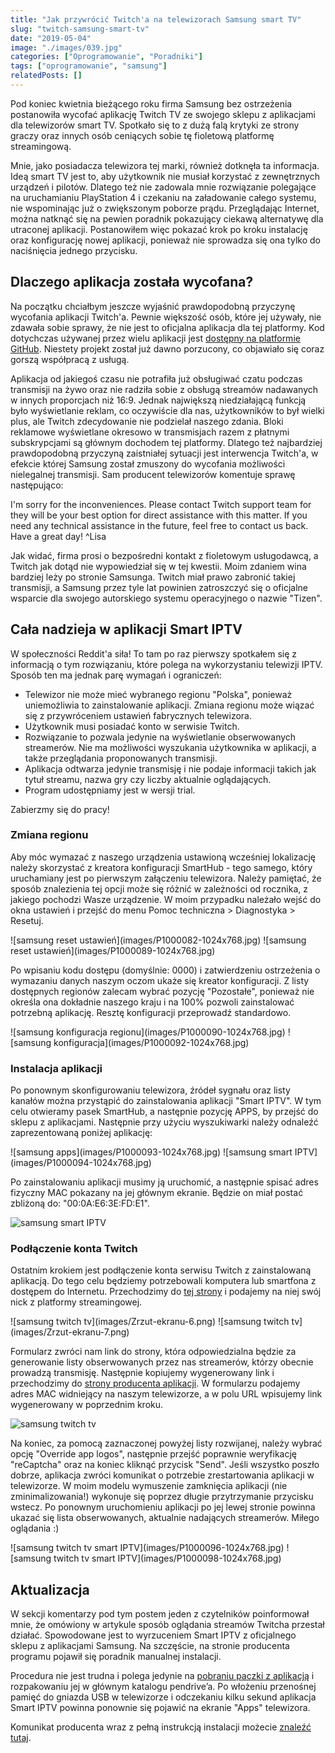```yaml
---
title: "Jak przywrócić Twitch'a na telewizorach Samsung smart TV"
slug: "twitch-samsung-smart-tv"
date: "2019-05-04"
image: "./images/039.jpg"
categories: ["Oprogramowanie", "Poradniki"]
tags: ["oprogramowanie", "samsung"]
relatedPosts: []
---
```


Pod koniec kwietnia bieżącego roku firma Samsung bez ostrzeżenia postanowiła wycofać aplikację Twitch TV ze swojego sklepu z aplikacjami dla telewizorów smart TV. Spotkało się to z dużą falą krytyki ze strony graczy oraz innych osób ceniących sobie tę fioletową platformę streamingową.

Mnie, jako posiadacza telewizora tej marki, również dotknęła ta informacja. Ideą smart TV jest to, aby użytkownik nie musiał korzystać z zewnętrznych urządzeń i pilotów. Dlatego też nie zadowala mnie rozwiązanie polegające na uruchamianiu PlayStation 4 i czekaniu na załadowanie całego systemu, nie wspominając już o zwiększonym poborze prądu. Przeglądając Internet, można natknąć się na pewien poradnik pokazujący ciekawą alternatywę dla utraconej aplikacji. Postanowiłem więc pokazać krok po kroku instalację oraz konfigurację nowej aplikacji, ponieważ nie sprowadza się ona tylko do naciśnięcia jednego przycisku.

## Dlaczego aplikacja została wycofana?

Na początku chciałbym jeszcze wyjaśnić prawdopodobną przyczynę wycofania aplikacji Twitch'a. Pewnie większość osób, które jej używały, nie zdawała sobie sprawy, że nie jest to oficjalna aplikacja dla tej platformy. Kod dotychczas używanej przez wielu aplikacji jest [dostępny na platformie GitHub](https://github.com/nikitakatchik/smarttv-twitch). Niestety projekt został już dawno porzucony, co objawiało się coraz gorszą współpracą z usługą.

Aplikacja od jakiegoś czasu nie potrafiła już obsługiwać czatu podczas transmisji na żywo oraz nie radziła sobie z obsługą streamów nadawanych w innych proporcjach niż 16:9. Jednak największą niedziałającą funkcją było wyświetlanie reklam, co oczywiście dla nas, użytkowników to był wielki plus, ale Twitch zdecydowanie nie podzielał naszego zdania. Bloki reklamowe wyświetlane okresowo w transmisjach razem z płatnymi subskrypcjami są głównym dochodem tej platformy. Dlatego też najbardziej prawdopodobną przyczyną zaistniałej sytuacji jest interwencja Twitch'a, w efekcie której Samsung został zmuszony do wycofania możliwości nielegalnej transmisji. Sam producent telewizorów komentuje sprawę następująco:

<Quote source='Samsung Support USA (Twitter)'>I'm sorry for the inconveniences. Please contact Twitch support team for they will be your best option for direct assistance with this matter. If you need any technical assistance in the future, feel free to contact us back. Have a great day! ^Lisa</Quote>

Jak widać, firma prosi o bezpośredni kontakt z fioletowym usługodawcą, a Twitch jak dotąd nie wypowiedział się w tej kwestii. Moim zdaniem wina bardziej leży po stronie Samsunga. Twitch miał prawo zabronić takiej transmisji, a Samsung przez tyle lat powinien zatroszczyć się o oficjalne wsparcie dla swojego autorskiego systemu operacyjnego o nazwie "Tizen".

## Cała nadzieja w aplikacji Smart IPTV

W społeczności Reddit'a siła! To tam po raz pierwszy spotkałem się z informacją o tym rozwiązaniu, które polega na wykorzystaniu telewizji IPTV. Sposób ten ma jednak parę wymagań i ograniczeń:

- Telewizor nie może mieć wybranego regionu "Polska", ponieważ uniemożliwia to zainstalowanie aplikacji. Zmiana regionu może wiązać się z przywróceniem ustawień fabrycznych telewizora.
- Użytkownik musi posiadać konto w serwisie Twitch.
- Rozwiązanie to pozwala jedynie na wyświetlanie obserwowanych streamerów. Nie ma możliwości wyszukania użytkownika w aplikacji, a także przeglądania proponowanych transmisji.
- Aplikacja odtwarza jedynie transmisję i nie podaje informacji takich jak tytuł streamu, nazwa gry czy liczby aktualnie oglądających.
- Program udostępniamy jest w wersji trial.

Zabierzmy się do pracy!

### Zmiana regionu

Aby móc wymazać z naszego urządzenia ustawioną wcześniej lokalizację należy skorzystać z kreatora konfiguracji SmartHub - tego samego, który uruchamiany jest po pierwszym załączeniu telewizora. Należy pamiętać, że sposób znalezienia tej opcji może się różnić w zależności od rocznika, z jakiego pochodzi Wasze urządzenie. W moim przypadku należało wejść do okna ustawień i przejść do menu Pomoc techniczna > Diagnostyka > Resetuj.

<Gallery>
![samsung reset ustawień](images/P1000082-1024x768.jpg)
![samsung reset ustawień](images/P1000089-1024x768.jpg)
</Gallery>

Po wpisaniu kodu dostępu (domyślnie: 0000) i zatwierdzeniu ostrzeżenia o wymazaniu danych naszym oczom ukaże się kreator konfiguracji. Z listy dostępnych regionów zalecam wybrać pozycję "Pozostałe", ponieważ nie określa ona dokładnie naszego kraju i na 100% pozwoli zainstalować potrzebną aplikację. Resztę konfiguracji przeprowadź standardowo.

<Gallery>
![samsung konfiguracja regionu](images/P1000090-1024x768.jpg)
![samsung konfiguracja](images/P1000092-1024x768.jpg)
</Gallery>

### Instalacja aplikacji

Po ponownym skonfigurowaniu telewizora, źródeł sygnału oraz listy kanałów można przystąpić do zainstalowania aplikacji "Smart IPTV". W tym celu otwieramy pasek SmartHub, a następnie pozycję APPS, by przejść do sklepu z aplikacjami. Następnie przy użyciu wyszukiwarki należy odnaleźć zaprezentowaną poniżej aplikację:

<Gallery>
![samsung apps](images/P1000093-1024x768.jpg)
![samsung smart IPTV](images/P1000094-1024x768.jpg)
</Gallery>

Po zainstalowaniu aplikacji musimy ją uruchomić, a następnie spisać adres fizyczny MAC pokazany na jej głównym ekranie. Będzie on miał postać zbliżoną do: "00:0A:E6:3E:FD:E1".

![samsung smart IPTV](images/P1000095-1024x768.jpg)

### Podłączenie konta Twitch

Ostatnim krokiem jest podłączenie konta serwisu Twitch z zainstalowaną aplikacją. Do tego celu będziemy potrzebowali komputera lub smartfona z dostępem do Internetu. Przechodzimy do [tej strony](http://146.185.158.123/twitch/playlist.php) i podajemy na niej swój nick z platformy streamingowej.

<Gallery>
![samsung twitch tv](images/Zrzut-ekranu-6.png)
![samsung twitch tv](images/Zrzut-ekranu-7.png)
</Gallery>

Formularz zwróci nam link do strony, która odpowiedzialna będzie za generowanie listy obserwowanych przez nas streamerów, którzy obecnie prowadzą transmisję. Następnie kopiujemy wygenerowany link i przechodzimy do [strony producenta aplikacji](https://siptv.app/mylist/). W formularzu podajemy adres MAC widniejący na naszym telewizorze, a w polu URL wpisujemy link wygenerowany w poprzednim kroku.

![samsung twitch tv](images/Zrzut-ekranu-8.png)

Na koniec, za pomocą zaznaczonej powyżej listy rozwijanej, należy wybrać opcję "Override app logos", następnie przejść poprawnie weryfikację "reCaptcha" oraz na koniec kliknąć przycisk "Send". Jeśli wszystko poszło dobrze, aplikacja zwróci komunikat o potrzebie zrestartowania aplikacji w telewizorze. W moim modelu wymuszenie zamknięcia aplikacji (nie zminimalizowania!) wykonuje się poprzez długie przytrzymanie przycisku wstecz. Po ponownym uruchomieniu aplikacji po jej lewej stronie powinna ukazać się lista obserwowanych, aktualnie nadających streamerów. Miłego oglądania :)

<Gallery>
![samsung twitch tv smart IPTV](images/P1000096-1024x768.jpg)
![samsung twitch tv smart IPTV](images/P1000098-1024x768.jpg)
</Gallery>

## Aktualizacja

W sekcji komentarzy pod tym postem jeden z czytelników poinformował mnie, że omówiony w artykule sposób oglądania streamów Twitcha przestał działać. Spowodowane jest to wyrzuceniem Smart IPTV z oficjalnego sklepu z aplikacjami Samsung. Na szczęście, na stronie producenta programu pojawił się poradnik manualnej instalacji.

Procedura nie jest trudna i polega jedynie na [pobraniu paczki z aplikacją](http://siptv.app/howto/sammy/files/siptv_tizen.zip) i rozpakowaniu jej w głównym katalogu pendrive’a. Po włożeniu przenośnej pamięć do gniazda USB w telewizorze i odczekaniu kilku sekund aplikacja Smart IPTV powinna ponownie się pojawić na ekranie "Apps" telewizora.

Komunikat producenta wraz z pełną instrukcją instalacji możecie [znaleźć tutaj](https://siptv.app/howto/sammy/).

